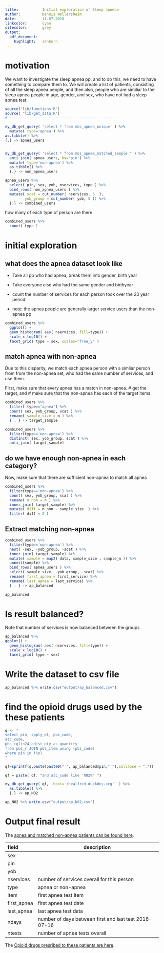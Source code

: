 ```yaml
---
title:           Initial exploration of Sleep apneoa 
author:          Dennis Wollersheim 
date:            11.07.2018
linkcolor:       cyan
citecolor:       grey
output:
  pdf_document:
    highlight:   zenburn
---
```


\tableofcontents

# motivation 
We want to investigate the sleep apnea pp, and to do this, we need to have something to compare them to.  We will create a list of patients, consisting of all the sleep apnea people, and then also, people who are similiar to the sleep apnea people in age, gender, and sex, who have not had a sleep apnea test. 


```r

source('lib/functions.R')
source( "lib/get_data.R")
# -------------------------------------------------

my_db_get_query( 'select * from mbs_apnea_unique' ) %>%
  mutate( type='apnea') %>%
as.tibble() %>%
{.} -> apnea_users


my_db_get_query( 'select * from mbs_apnea_matched_sample ' ) %>%
  anti_join( apnea_users, by='pin') %>%
  mutate( type='non-apnea') %>%
  as.tibble() %>%
  {.} -> non_apnea_users

apnea_users %>%
  select( pin, sex, yob, nservices, type ) %>%
  bind_rows( non_apnea_users ) %>%
  mutate( scat = cut_number( nservices, 5  ),
         yob_group = cut_number( yob, 5 )) %>%
  {.} -> combined_users

```

how many of each type of person are there

```r
combined_users %>%
  count( type )

```


# initial exploration
## what does the apnea dataset look like
 * Take all pp who had apnea, break them into gender, birth year

 * Take everyone else who had the same gender and birthyear  

 * count the number of services for each person took over the 20 year period

 * note: the apnea people are generally larger service users than the non-apnea pp


```r

combined_users %>%
  ggplot() +
  geom_histogram( aes( nservices, fill=type)) +
  scale_x_log10() + 
  facet_grid( type ~ sex, scales="free_y" )

```

## match apnea with non-apnea
Due to this disparity, we match each apnea person with a simliar person from from the non-apnea set, who had the same number of services, and use them.

First, make sure that every apnea has a match in non-apnea. 
  # get the target, and 
  # make sure that the non-apnea has each of the target items

```r

combined_users %>%
  filter( type=="apnea") %>%
  count( sex, yob_group, scat ) %>%
  rename( sample_size = n ) %>% 
  { . } -> target_sample 

combined_users %>%
  filter(type=='non-apnea') %>%
  distinct( sex, yob_group, scat ) %>%
  anti_join( target_sample)

```

## do we have enough non-apnea in each category?

Now, make sure that there are sufficient non-apnea to match all apnea

```r

combined_users %>%
  filter(type=='non-apnea') %>%
  count( sex, yob_group, scat ) %>%
  rename( n_non = n ) %>%
  inner_join( target_sample) %>%
  mutate( diff = n_non - sample_size  ) %>%
  filter( diff < 0 )

```

## Extract matching non-apnea

```r

combined_users %>%
  filter(type=='non-apnea') %>%
  nest( -sex, -yob_group, -scat ) %>%
  inner_join( target_sample) %>%
  mutate( sample = map2( data, sample_size , sample_n )) %>%
  unnest(sample) %>%
  bind_rows( apnea_users ) %>% 
  select(-sample_size, -yob_group, -scat) %>%
  rename( first_apnea = first_service) %>%
  rename( last_apnea = last_service) %>%
  { . } -> ap_balanced

ap_balanced

```

# Is result balanced?

Note that number of services is now balanced between the groups

```r

ap_balanced %>%
ggplot() +
  geom_histogram( aes( nservices, fill=type)) +
  scale_x_log10() + 
  facet_grid( type ~ sex)


```

# Write the dataset to csv file


```r

ap_balanced %>% write.csv("output/ap_balanced.csv")

```

# find the opioid drugs used by the these patients

```r

q <- "
select pin, spply_dt, pbs_code, 
atc_code, 
pbs_rgltn24_adjst_qty as quantity
from pbs_r JOIN pbs_item using (pbs_code)
where pin in (%s)
"

qf=sprintf(q,paste(paste0("'", ap_balanced$pin,"'"),collapse = ","))

qf = paste( qf, "and atc_code like 'N02%' ")

my_db_get_query( qf, .host='thealfred.duckdns.org'  ) %>%
  as.tibble() %>%
  {.} -> ap_N02

ap_N02 %>% write.csv("output/ap_N02.csv")

```

# Output final result

The [apnea and matched non-apnea patients can be found here](https://github.com/dewoller/sleep_apneoa/raw/master/output/ap_balanced.csv).

|field             | description|
|:-------------|-|
|sex           | |
|pin           | |
|yob           | |
|nservices     | number of services overall for this person |
|type          | apnea or non-apnea  |
|item          | first apnea test item |
|first_apnea | first apnea test date |
|last_apnea  | last apnea test data  |
|ndays         | number of days between first and last test 2018-07-16 |
|ntests        | number of apnea tests overall |



The [Opioid drugs presribed to these patients are here](https://github.com/dewoller/sleep_apneoa/raw/master/output/ap_N02.csv).

```r



```



